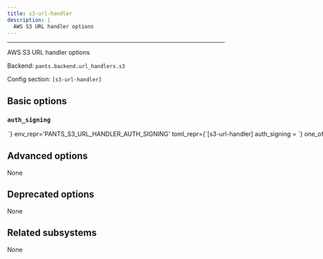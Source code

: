 ```yaml
---
title: s3-url-handler
description: |
  AWS S3 URL handler options
---
```



---

AWS S3 URL handler options

Backend: <span className="color--primary">`pants.backend.url_handlers.s3`</span>

Config section: <span className="color--primary">`[s3-url-handler]`</span>

<span className={styles.options}>

## Basic options

### `auth_signing`

<Option
  cli_repr={`--s3-url-handler-auth-signing=<S3AuthSigning>`}
  env_repr='PANTS_S3_URL_HANDLER_AUTH_SIGNING'
  toml_repr={`[s3-url-handler]
auth_signing = <S3AuthSigning>`}
  one_of='sigv4, hmacv1'
  default_repr={`sigv4`}
>

The authentication signing behavior to use when making requests to S3.

Available options: - sigv4: Use AWS Signature Version 4 signing process (default and recommended) - hmacv1: Use the legacy HmacV1 signing process

</Option>

## Advanced options

None

## Deprecated options

None

## Related subsystems

None

</span>
